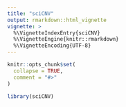 ```yaml
---
title: "sciCNV"
output: rmarkdown::html_vignette
vignette: >
  %\VignetteIndexEntry{sciCNV}
  %\VignetteEngine{knitr::rmarkdown}
  %\VignetteEncoding{UTF-8}
---
```


```r
knitr::opts_chunk$set(
  collapse = TRUE,
  comment = "#>"
)
```

```r
library(sciCNV)
```
